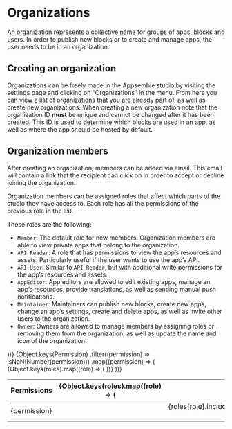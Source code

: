 
# Organizations

An organization represents a collective name for groups of apps, blocks and users. In order to
publish new blocks or to create and manage apps, the user needs to be in an organization.

## Creating an organization

Organizations can be freely made in the Appsemble studio by visiting the settings page and clicking
on “Organizations” in the menu. From here you can view a list of organizations that you are already
part of, as well as create new organizations. When creating a new organization note that the
organization ID **must** be unique and cannot be changed after it has been created. This ID is used
to determine which blocks are used in an app, as well as where the app should be hosted by default.

## Organization members

After creating an organization, members can be added via email. This email will contain a link that
the recipient can click on in order to accept or decline joining the organization.

Organization members can be assigned roles that affect which parts of the studio they have access
to. Each role has all the permissions of the previous role in the list.

These roles are the following:

- `Member`: The default role for new members. Organization members are able to view private apps
  that belong to the organization.
- `API Reader`: A role that has permissions to view the app’s resources and assets. Particularly
  useful if the user wants to use the app’s API.
- `API User`: Similar to `API Reader`, but with additional write permissions for the app’s resources
  and assets.
- `AppEditor`: App editors are allowed to edit existing apps, manage an app’s resources, provide
  translations, as well as sending manual push notifications.
- `Maintainer`: Maintainers can publish new blocks, create new apps, change an app’s settings,
  create and delete apps, as well as invite other users to the organization.
- `Owner`: Owners are allowed to manage members by assigning roles or removing them from the
  organization, as well as update the name and icon of the organization.

<table>
  <thead>
    <tr>
      <th>Permissions</th>
      <th />
      {Object.keys(roles).map((role) => (
        <th key={role}>{role}</th>
      ))}
    </tr>
  </thead>
  <tbody>
    {Object.keys(Permission)
      .filter((permission) => isNaN(Number(permission)))
      .map((permission) => (
        <tr key={permission}>
          <td>{permission}</td>
          <td>
            <i
              title={useIntl().formatMessage(messages[permission])}
              flow="right"
              className="fa fa-circle-question"
            />
          </td>
          {Object.keys(roles).map((role) => (
            <td key={role} align="center">
              {roles[role].includes(Permission[permission]) ? '✓' : ''}
            </td>
          ))}
        </tr>
      ))}
  </tbody>
</table>
